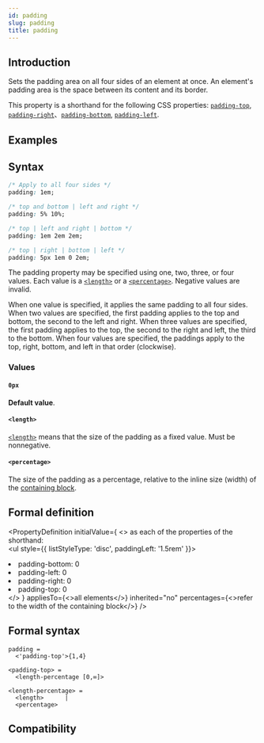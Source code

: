 ```yaml
---
id: padding
slug: padding
title: padding
---
```


## Introduction

Sets the padding area on all four sides of an element at once. An element's padding area is the space between its content and its border.

This property is a shorthand for the following CSS properties: [`padding-top`](./padding-top.mdx), [`padding-right`](./padding-right.mdx)、[`padding-bottom`](./padding-bottom.mdx), [`padding-left`](./padding-left.mdx).

## Examples


<Go
  example="css-api"
  defaultFile="src/padding/App.tsx"
  img="https://lf-lynx.tiktok-cdns.com/obj/lynx-artifacts-oss-sg/lynx-website/assets/doc/css/padding.jpg"
  entry="src/padding"
  defaultEntryFile="dist/padding.lynx.bundle"
/>

## Syntax

```css
/* Apply to all four sides */
padding: 1em;

/* top and bottom | left and right */
padding: 5% 10%;

/* top | left and right | bottom */
padding: 1em 2em 2em;

/* top | right | bottom | left */
padding: 5px 1em 0 2em;
```

The padding property may be specified using one, two, three, or four values. Each value is a [`<length>`](api/css/data-type/length.mdx) or a [`<percentage>`](api/css/data-type/percentage.mdx). Negative values are invalid.

When one value is specified, it applies the same padding to all four sides.
When two values are specified, the first padding applies to the top and bottom, the second to the left and right.
When three values are specified, the first padding applies to the top, the second to the right and left, the third to the bottom.
When four values are specified, the paddings apply to the top, right, bottom, and left in that order (clockwise).

### Values

#### `0px`

**Default value**.

#### `<length>`

[`<length>`](api/css/data-type/length.mdx) means that the size of the padding as a fixed value. Must be nonnegative.

#### `<percentage>`

The size of the padding as a percentage, relative to the inline size (width) of the [containing block](https://developer.mozilla.org/en-US/docs/Web/CSS/Containing_block).

## Formal definition


<PropertyDefinition
  initialValue={
    <>
      as each of the properties of the shorthand: <br />
      <ul style={{ listStyleType: 'disc', paddingLeft: '1.5rem' }}>
        <li>padding-bottom: 0</li>
        <li>padding-left: 0</li>
        <li>padding-right: 0</li>
        <li>padding-top: 0</li>
      </ul>
    </>
  }
  appliesTo={<>all elements</>}
  inherited="no"
  percentages={<>refer to the width of the containing block</>}
/>

## Formal syntax

```
padding =
  <'padding-top'>{1,4}

<padding-top> =
  <length-percentage [0,∞]>

<length-percentage> =
  <length>      |
  <percentage>
```

## Compatibility


<LegacyCompatTable metadata="css/properties/padding" />
